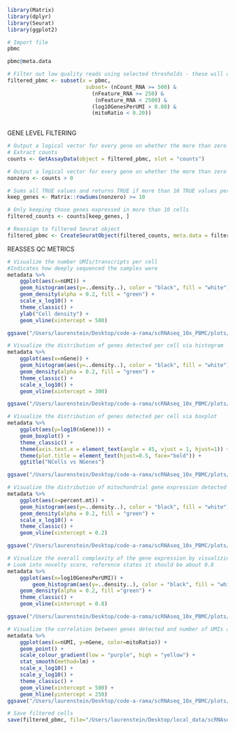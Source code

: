 ```r
library(Matrix)
library(dplyr)
library(Seurat)
library(ggplot2)
```


```r
# Import file
pbmc
```
```r
pbmc@meta.data
```

```r
# Filter out low quality reads using selected thresholds - these will change with experiment
filtered_pbmc <- subset(x = pbmc, 
                         subset= (nCount_RNA >= 500) & 
                           (nFeature_RNA >= 250) & 
                            (nFeature_RNA < 2500) & 
                           (log10GenesPerUMI > 0.80) & 
                           (mitoRatio < 0.20))
			     
```

GENE LEVEL FILTERING

```r
# Output a logical vector for every gene on whether the more than zero counts per cell
# Extract counts
counts <- GetAssayData(object = filtered_pbmc, slot = "counts")

# Output a logical vector for every gene on whether the more than zero counts per cell
nonzero <- counts > 0

# Sums all TRUE values and returns TRUE if more than 10 TRUE values per gene
keep_genes <- Matrix::rowSums(nonzero) >= 10

# Only keeping those genes expressed in more than 10 cells
filtered_counts <- counts[keep_genes, ]

# Reassign to filtered Seurat object
filtered_pbmc <- CreateSeuratObject(filtered_counts, meta.data = filtered_pbmc@meta.data)
```

REASSES QC METRICS


```r
# Visualize the number UMIs/transcripts per cell
#Indicates how deeply sequenced the samples were
metadata %>% 
  	ggplot(aes(x=nUMI)) + 
    geom_histogram(aes(y=..density..), color = "black", fill = "white") +
  	geom_density(alpha = 0.2, fill = "green") + 
  	scale_x_log10() + 
  	theme_classic() +
  	ylab("Cell density") +
  	geom_vline(xintercept = 500)

ggsave("/Users/laurenstein/Desktop/code-a-rama/scRNAseq_10x_PBMC/plots/QC/filtered_UMIperCell.png")
```

```r
# Visualize the distribution of genes detected per cell via histogram
metadata %>% 
  	ggplot(aes(x=nGene)) + 
  	geom_histogram(aes(y=..density..), color = "black", fill = "white") +
  	geom_density(alpha = 0.2, fill = "green") + 
  	theme_classic() +
  	scale_x_log10() + 
  	geom_vline(xintercept = 300)

ggsave("/Users/laurenstein/Desktop/code-a-rama/scRNAseq_10x_PBMC/plots/QC/filtered_GenesperCell.png")
```

```r
# Visualize the distribution of genes detected per cell via boxplot
metadata %>% 
  	ggplot(aes(y=log10(nGene))) + 
  	geom_boxplot() + 
  	theme_classic() +
  	theme(axis.text.x = element_text(angle = 45, vjust = 1, hjust=1)) +
  	theme(plot.title = element_text(hjust=0.5, face="bold")) +
  	ggtitle("NCells vs NGenes")

ggsave("/Users/laurenstein/Desktop/code-a-rama/scRNAseq_10x_PBMC/plots/QC/filtered_GenesperCell_Boxplot.png")
```

```r
# Visualize the distribution of mitochondrial gene expression detected per cell
metadata %>% 
  	ggplot(aes(x=percent.mt)) + 
  	geom_histogram(aes(y=..density..), color = "black", fill = "white") +
  	geom_density(alpha = 0.2, fill = "green") + 
  	scale_x_log10() + 
  	theme_classic() +
  	geom_vline(xintercept = 0.2)

ggsave("/Users/laurenstein/Desktop/code-a-rama/scRNAseq_10x_PBMC/plots/QC/filtered_MitoperCell.png")
```

```r
# Visualize the overall complexity of the gene expression by visualizing the genes detected per UMI 
# Look into novelty score, reference states it should be about 0.8
metadata %>%
  	ggplot(aes(x=log10GenesPerUMI)) +
    	geom_histogram(aes(y=..density..), color = "black", fill = "white") +
  	geom_density(alpha = 0.2, fill ="green") +
  	theme_classic() +
  	geom_vline(xintercept = 0.8)

ggsave("/Users/laurenstein/Desktop/code-a-rama/scRNAseq_10x_PBMC/plots/QC/filtered_GenesperUMI.png")
```

```r
# Visualize the correlation between genes detected and number of UMIs and determine whether strong presence of cells with low numbers of genes/UMIs
metadata %>% 
  	ggplot(aes(x=nUMI, y=nGene, color=mitoRatio)) + 
  	geom_point() + 
	scale_colour_gradient(low = "purple", high = "yellow") +
  	stat_smooth(method=lm) +
  	scale_x_log10() + 
  	scale_y_log10() + 
  	theme_classic() +
  	geom_vline(xintercept = 500) +
  	geom_hline(yintercept = 250)
ggsave("/Users/laurenstein/Desktop/code-a-rama/scRNAseq_10x_PBMC/plots/QC/filtered_GenesCorrUMI.png")

```


```r
# Save filtered cells
save(filtered_pbmc, file="/Users/laurenstein/Desktop/local_data/scRNAseq_10x_PBMC/data/filtered_pbmc.rds")
```

